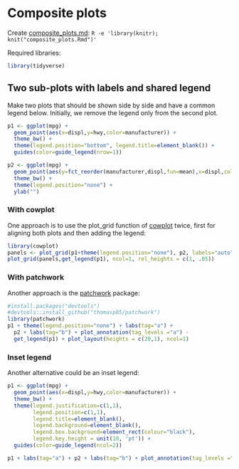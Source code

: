 # Composite plots

Create [composite_plots.md](composite_plots.md): `R -e 'library(knitr); knit("composite_plots.Rmd")'`

Required libraries:
```r
library(tidyverse)
```

## Two sub-plots with labels and shared legend
Make two plots that should be shown side by side and have a common legend below.
Initially, we remove the legend only from the second plot.

```r
p1 <- ggplot(mpg) +
  geom_point(aes(x=displ,y=hwy,color=manufacturer)) +
  theme_bw() +
  theme(legend.position="bottom", legend.title=element_blank()) +
  guides(color=guide_legend(nrow=1))

p2 <- ggplot(mpg) +
  geom_point(aes(y=fct_reorder(manufacturer,displ,fun=mean),x=displ,color=manufacturer)) +
  theme_bw() + 
  theme(legend.position="none") +
  ylab("")
```

### With cowplot
One approach is to use the plot_grid function of [cowplot](https://cran.r-project.org/web/packages/cowplot/index.html) twice, first for aligning both plots and then adding the legend:
```r
library(cowplot)
panels <- plot_grid(p1+theme(legend.position="none"), p2, labels="auto", align = 'h')
plot_grid(panels,get_legend(p1), ncol=1, rel_heights = c(1, .05))
```

### With patchwork
Another approach is the [patchwork](https://github.com/thomasp85/patchwork) package:
```r
#install.packages("devtools")
#devtools::install_github("thomasp85/patchwork")
library(patchwork)
p1 + theme(legend.position="none") + labs(tag="a") +
  p2 + labs(tag="b") + plot_annotation(tag_levels ="a") -
  get_legend(p1) + plot_layout(heights = c(20,1), ncol=1)
```

### Inset legend
Another alternative could be an inset legend:
```r
p1 <- ggplot(mpg) +
  geom_point(aes(x=displ,y=hwy,color=manufacturer)) +
  theme_bw() +
  theme(legend.justification=c(1,1),
        legend.position=c(1,1),
        legend.title=element_blank(),
        legend.background=element_blank(),
        legend.box.background=element_rect(colour="black"),
        legend.key.height = unit(10, 'pt')) +
  guides(color=guide_legend(ncol=2))

p1 + labs(tag="a") + p2 + labs(tag="b") + plot_annotation(tag_levels ="a")
```
